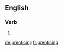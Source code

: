 ==English==

===Verb===
{{head|en|present participle}}

# {{present participle of|prentice|lang=en}}

[[de:prenticing]]
[[fr:prenticing]]